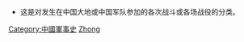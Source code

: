 * 这是对发生在中国大地或中国军队参加的各次战斗或各场战役的分类。
{{Commonscat|Battles involving China}}

[[Category:中國軍事史|Category:中國軍事史]]
[[Category:亚洲各国战役|Zhong]]